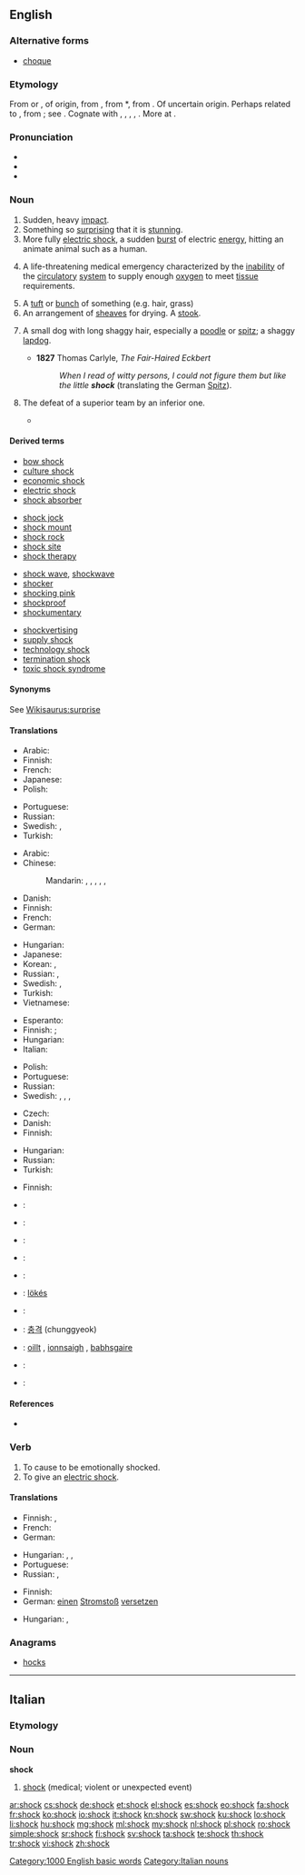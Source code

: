 ==English==
{{wikipedia}}

===Alternative forms===
* [[choque]] {{qualifier|obsolete}}

===Etymology===
From {{etyl|dum}} {{term|schokken||to push, jolt, shake, jerk|lang=dum}} or {{etyl|frm}} {{term|choquer||to collide with, clash|lang=frm}}, of {{etyl|gem}} origin, from {{etyl|dum|-}} {{term|schokken||to jolt, bounce|lang=dum}}, from {{etyl|odt|-}} *{{term||skokkan|to shake up and down, shog|lang=odt}}, from {{proto|Germanic|skukkanan|to move, shake, tremble|lang=en}}. Of uncertain origin. Perhaps related to {{proto|Germanic|skakanan|to shake, stir|lang=en}}, from {{proto|Indo-European|(s)kAg'-||(s)keg-|to shake, stir|lang=en}}; see {{l|en|shake}}. Cognate with {{etyl|gml|-}} {{term|schocken||collide with, deliver a blow to|lang=gml}}, {{etyl|goh|-}} {{term|scoc||a jolt, swing|lang=goh}}, {{etyl|gmh|-}} {{term|schocken||to swing|tr={{etyl|de|-}} {{term|schaukeln|lang=de}}|lang=gmh}}, {{etyl|non|-}} {{term|skykkr||vibration, surging motion|lang=non}}, {{etyl|is|-}} {{term|skykkjun||tremuously|lang=is}}. More at {{l|en|shog}}.

===Pronunciation===
* {{IPA|/ʃɒk/}}
* {{audio|en-us-shock.ogg|Audio (US)}}
* {{rhymes|ɒk}}

===Noun===
{{en-noun}}

# Sudden, heavy [[impact]].
# Something so [[surprising]] that it is [[stunning]].
# More fully [[electric shock]], a sudden [[burst]] of electric [[energy]], hitting an animate animal such as a human.
# {{pathology}} A life-threatening medical emergency characterized by the [[inability]] of the [[circulatory]] [[system]] to supply enough [[oxygen]] to meet [[tissue]] requirements.
# A [[tuft]] or [[bunch]] of something (e.g. hair, grass)
# An arrangement of [[sheaves]] for drying.  A [[stook]].
# {{obsolete}} A small dog with long shaggy hair, especially a [[poodle]] or [[spitz]]; a shaggy [[lapdog]].
#* '''1827''' Thomas Carlyle, ''The Fair-Haired Eckbert''
#*: ''When I read of witty persons, I could not figure them but like the little '''shock''''' (translating the German [[Spitz]]).
# {{sports}} The defeat of a superior team by an inferior one.
#*{{quote-news
|year=2011
|date=September 29
|author=Jon Smith
|title=Tottenham   3 - 1   Shamrock Rovers
|work=BBC Sport
|url=http://news.bbc.co.uk/sport2/hi/football/15014632.stm
|page=
|passage=Rovers' hopes of pulling off one of the great European '''shocks''' of all time lasted just 10 minutes before Spurs finally found their scoring touch.}}

====Derived terms====
{{top4}}
* [[bow shock]]
* [[culture shock]]
* [[economic shock]]
* [[electric shock]]
* [[shock absorber]]
{{mid4}}
* [[shock jock]]
* [[shock mount]]
* [[shock rock]]
* [[shock site]]
* [[shock therapy]]
{{mid4}}
* [[shock wave]], [[shockwave]]
* [[shocker]]
* [[shocking pink]]
* [[shockproof]]
* [[shockumentary]]
{{mid4}}
* [[shockvertising]]
* [[supply shock]]
* [[technology shock]]
* [[termination shock]]
* [[toxic shock syndrome]]
{{bottom}}

====Synonyms====

See [[Wikisaurus:surprise]]

====Translations====
{{trans-top|sudden, heavy impact}}
* Arabic: {{t|ar|صدمة|f|tr=Sádma}}
* Finnish: {{t+|fi|isku}}
* French: {{t+|fr|choc|m}}
* Japanese: {{t|ja|衝撃|tr=しょうげき, shōgeki}}
* Polish: {{t|pl|wstrząs|m}}
{{trans-mid}}
* Portuguese: {{t+|pt|choque|m}}
* Russian: {{t+|ru|удар|m|tr=udár}}
* Swedish: {{t+|sv|chock|c}},  {{t|sv|skräll|c}}
* Turkish: {{t+|tr|şok}}
{{trans-bottom}}

{{trans-top|something surprising}}
* Arabic: {{t|ar|صدمة|f|tr=Sádma}}
* Chinese:
*: Mandarin: {{t|cmn|震撼|tr=zhènhàn|sc=Hani}}, {{t|cmn|震驚|sc=Hani}}, {{t|cmn|震惊|tr=zhènjīng|sc=Hani}}, {{t-|cmn|休克|tr=xiūkè|sc=Hani}} {{qualifier|from English "shock"}}, {{t|cmn|衝擊|sc=Hani}}, {{t|cmn|冲击|tr=chōngjí|sc=Hani}}
* Danish: {{t|da|chok|n}}
* Finnish: {{t-|fi|shokki}}
* French: {{t+|fr|choc|m}}
* German: {{t+|de|Schock|m}}
{{trans-mid}}
* Hungarian: {{t|hu|döbbenet}}
* Japanese: {{t|ja|ショック|tr=shokku}}
* Korean: {{t+|ko|충격|tr=chunggyeok|sc=Hang}}, {{t|ko|衝擊|sc=Hani}}
* Russian: {{t+|ru|шок|m|tr=šok}}, {{t|ru|потрясение|n|tr=potrjasénije}}
* Swedish: {{t+|sv|chock|c}},  {{t|sv|överraskning  |c}}
* Turkish: {{t+|tr|şok}}
* Vietnamese: {{t|vi|sốc|xs=Vietnamese}}
{{trans-bottom}}

{{trans-top|electric shock}}
* Esperanto: {{t|eo|ŝoko}}
* Finnish: {{t-|fi|sähköisku}}; {{t-|fi|sähköshokki}}
* Hungarian: {{t|hu|áramütés}}
* Italian: {{t+|it|scossa|f}}
{{trans-mid}}
* Polish: {{t-|pl|porażenie|n}}
* Portuguese: {{t+|pt|choque|m}}
* Russian: {{t+|ru|шок|m|tr=šok}}
* Swedish: {{t|sv|elstöt|c}},  {{t|sv|stöt|c}},  {{t|sv|elchock|c}},  {{t+|sv|chock|c}}
{{trans-bottom}}

{{trans-top|life-threatening medical emergency}}
* Czech: {{t-|cs|šok|m}}
* Danish: {{t|da|chok|n}}
* Finnish: {{t-|fi|shokki}}
{{trans-mid}}
* Hungarian: {{t+|hu|sokk}}
* Russian: {{t+|ru|шок|m|tr=šok}}
* Turkish: {{t+|tr|şok}}
{{trans-bottom}}

{{trans-top|tuft or bunch}}
* Finnish: {{t-|fi|tuppo}}
{{trans-mid}}
{{trans-bottom}}

{{trans-see|arrangement of sheaves for drying|stook}}

{{checktrans-top}}
* {{ttbc|sh}}: {{t-|hr|šok|m}}
* {{ttbc|nl}}: {{t+|nl|schok}}
* {{ttbc|et}}: {{t-|et|šokk}}
* {{ttbc|fr}}: {{t+|fr|choc|m}}
* {{ttbc|de}}: {{t+|de|Schock|m}}
* {{ttbc|hu}}: [[lökés]]
{{trans-mid}}
* {{ttbc|it}}: {{t+|it|scossa|f}}
* {{ttbc|ko}}: [[충격]] (chunggyeok)
* {{ttbc|gd}}: [[oillt]] {{f}}, [[ionnsaigh]] {{m|f}}, [[babhsgaire]] {{m}}
* {{ttbc|es}}: {{t-|es|choque|m}}
* {{ttbc|sv}}: {{t+|sv|chock}}
{{trans-bottom}}

====References====
* {{R:OED2}}

===Verb===
{{en-verb}}

# To cause to be emotionally shocked.
# To give an [[electric shock]].

====Translations====
{{trans-top|to cause to be emotionally shocked}}
* Finnish: {{t-|fi|järkyttää}},  {{t|fi|shokeerata}}
* French: {{t+|fr|choquer}}
* German: {{t-|de|schockieren}}
{{trans-mid}}
* Hungarian: {{t|hu|megdöbbent}},  {{t|hu|megráz}},  {{t+|hu|sokkol}}
* Portuguese: {{t+|pt|chocar}}
* Russian: {{t+|ru|шокировать|tr=šokírovat'}},  {{t|ru|потрясать|tr=potrjasát'}}
{{trans-bottom}}

{{trans-top|to give an electric shock}}
* Finnish: {{t+|fi|antaa}} {{t-|fi|sähköshokki}}
* German: [[einen]] [[Stromstoß]] [[versetzen]]
{{trans-mid}}
* Hungarian: {{t|hu|megráz}},  {{t+|hu|sokkol}}
{{trans-bottom}}

===Anagrams===
* [[hocks#English|hocks]]

[[Category:1000 English basic words]]

----

==Italian==

===Etymology===
{{etyl|en|it}}

===Noun===
'''shock''' {{m|inv}}

# [[#English|shock]] (medical; violent or unexpected event)

[[Category:Italian nouns]]

[[ar:shock]]
[[cs:shock]]
[[de:shock]]
[[et:shock]]
[[el:shock]]
[[es:shock]]
[[eo:shock]]
[[fa:shock]]
[[fr:shock]]
[[ko:shock]]
[[io:shock]]
[[it:shock]]
[[kn:shock]]
[[sw:shock]]
[[ku:shock]]
[[lo:shock]]
[[li:shock]]
[[hu:shock]]
[[mg:shock]]
[[ml:shock]]
[[my:shock]]
[[nl:shock]]
[[pl:shock]]
[[ro:shock]]
[[simple:shock]]
[[sr:shock]]
[[fi:shock]]
[[sv:shock]]
[[ta:shock]]
[[te:shock]]
[[th:shock]]
[[tr:shock]]
[[vi:shock]]
[[zh:shock]]